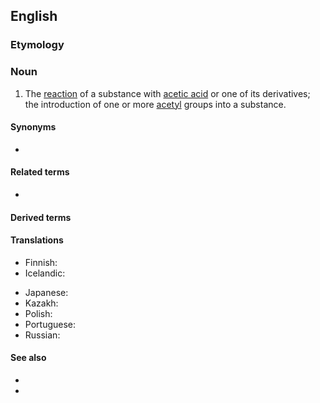 {{also|acétylation}}

==English==

===Etymology===
{{suffix|en|acetylate|ion}}

===Noun===
{{en-noun}}

# {{lb|en|organic chemistry}} The [[reaction]] of a substance with [[acetic acid]] or one of its derivatives; the introduction of one or more [[acetyl]] groups into a substance.

====Synonyms====
* {{l|en|ethanoylation}}

====Related terms====
* {{l|en|acetylate}}

====Derived terms====
{{der3|en
|aminoacetylation
|autoacetylation
|deacetylation
|desacetylation
|diacetylation
|hyperacetylation
|hypoacetylation
|monoacetylation
|multiacetylation
|nonacetylation
|pentaacetylation
|peracetylation
|phosphoacetylation
|preacetylation
|reacetylation
|transacetylation
|underacetylation}}

====Translations====
{{trans-top|reaction of a substance with acetic acid}}
* Finnish: {{t|fi|asetylaatio}}
* Icelandic: {{t|is|asetýling|f}}
{{trans-mid}}
* Japanese: {{t|ja|アセチル化|tr=アセチルか, asechiruka}}
* Kazakh: {{t|kk|ацетилдеу}}
* Polish: {{t+|pl|acetylowanie|n}}
* Portuguese: {{t|pt|acetilação|f}}
* Russian: {{t+|ru|ацетилирование|f}}
{{trans-bottom}}

====See also====
* {{pedialite}}
* {{pedialite|Acetyl}}